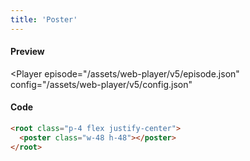 ```yaml
---
title: 'Poster'
---
```



#### Preview

<Player
  episode="/assets/web-player/v5/episode.json"
  config="/assets/web-player/v5/config.json"
>
  <root class="p-4 flex justify-center">
    <poster class="w-48 h-48"></poster>
  </root>
</Player>

#### Code

```html
<root class="p-4 flex justify-center">
  <poster class="w-48 h-48"></poster>
</root>
```
